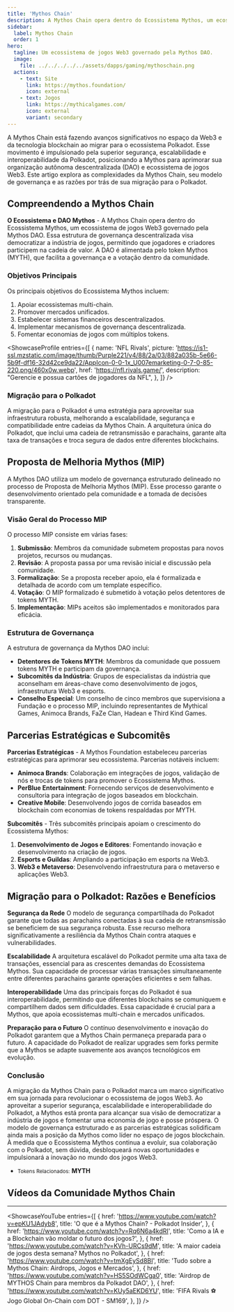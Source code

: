 ```yaml
---
title: 'Mythos Chain'
description: A Mythos Chain opera dentro do Ecossistema Mythos, um ecossistema de jogos Web3 governado pela Mythos DAO.
sidebar:
  label: Mythos Chain
  order: 1
hero:
  tagline: Um ecossistema de jogos Web3 governado pela Mythos DAO.
  image: 
    file: ../../../../../assets/dapps/gaming/mythoschain.png
  actions:
    - text: Site
      link: https://mythos.foundation/
      icon: external
    - text: Jogos
      link: https://mythicalgames.com/
      icon: external
      variant: secondary
---
```



A Mythos Chain está fazendo avanços significativos no espaço da Web3 e da tecnologia blockchain ao migrar para o ecossistema Polkadot. Esse movimento é impulsionado pela superior segurança, escalabilidade e interoperabilidade da Polkadot, posicionando a Mythos para aprimorar sua organização autônoma descentralizada (DAO) e ecossistema de jogos Web3. Este artigo explora as complexidades da Mythos Chain, seu modelo de governança e as razões por trás de sua migração para o Polkadot.

## Compreendendo a Mythos Chain
**O Ecossistema e DAO Mythos** - A Mythos Chain opera dentro do Ecossistema Mythos, um ecossistema de jogos Web3 governado pela Mythos DAO. Essa estrutura de governança descentralizada visa democratizar a indústria de jogos, permitindo que jogadores e criadores participem na cadeia de valor. A DAO é alimentada pelo token Mythos (MYTH), que facilita a governança e a votação dentro da comunidade.

### Objetivos Principais
Os principais objetivos do Ecossistema Mythos incluem:
1. Apoiar ecossistemas multi-chain.
2. Promover mercados unificados.
3. Estabelecer sistemas financeiros descentralizados.
4. Implementar mecanismos de governança descentralizada.
5. Fomentar economias de jogos com múltiplos tokens.

<ShowcaseProfile
  entries={[
    {
      name: 'NFL Rivals',
      picture: 'https://is1-ssl.mzstatic.com/image/thumb/Purple221/v4/88/2a/03/882a035b-5e66-5b9f-df16-32d42ce9da22/AppIcon-0-0-1x_U007emarketing-0-7-0-85-220.png/460x0w.webp',
      href: 'https://nfl.rivals.game/',
      description:
        "Gerencie e possua cartões de jogadores da NFL",
    },
  ]}
/>

### Migração para o Polkadot
A migração para o Polkadot é uma estratégia para aproveitar sua infraestrutura robusta, melhorando a escalabilidade, segurança e compatibilidade entre cadeias da Mythos Chain. A arquitetura única do Polkadot, que inclui uma cadeia de retransmissão e parachains, garante alta taxa de transações e troca segura de dados entre diferentes blockchains.

## Proposta de Melhoria Mythos (MIP)
A Mythos DAO utiliza um modelo de governança estruturado delineado no processo de Proposta de Melhoria Mythos (MIP). Esse processo garante o desenvolvimento orientado pela comunidade e a tomada de decisões transparente.

### Visão Geral do Processo MIP
O processo MIP consiste em várias fases:
1. **Submissão**: Membros da comunidade submetem propostas para novos projetos, recursos ou mudanças.
2. **Revisão**: A proposta passa por uma revisão inicial e discussão pela comunidade.
3. **Formalização**: Se a proposta receber apoio, ela é formalizada e detalhada de acordo com um template específico.
4. **Votação**: O MIP formalizado é submetido à votação pelos detentores de tokens MYTH.
5. **Implementação**: MIPs aceitos são implementados e monitorados para eficácia.

### Estrutura de Governança
A estrutura de governança da Mythos DAO inclui:
- **Detentores de Tokens MYTH**: Membros da comunidade que possuem tokens MYTH e participam da governança.
- **Subcomitês da Indústria**: Grupos de especialistas da indústria que aconselham em áreas-chave como desenvolvimento de jogos, infraestrutura Web3 e esports.
- **Conselho Especial**: Um conselho de cinco membros que supervisiona a Fundação e o processo MIP, incluindo representantes de Mythical Games, Animoca Brands, FaZe Clan, Hadean e Third Kind Games.

## Parcerias Estratégicas e Subcomitês
**Parcerias Estratégicas** - A Mythos Foundation estabeleceu parcerias estratégicas para aprimorar seu ecossistema. Parcerias notáveis incluem:
- **Animoca Brands**: Colaboração em integrações de jogos, validação de nós e trocas de tokens para promover o Ecossistema Mythos.
- **PerBlue Entertainment**: Fornecendo serviços de desenvolvimento e consultoria para integração de jogos baseados em blockchain.
- **Creative Mobile**: Desenvolvendo jogos de corrida baseados em blockchain com economias de tokens respaldadas por MYTH.

**Subcomitês** - Três subcomitês principais apoiam o crescimento do Ecossistema Mythos:
1. **Desenvolvimento de Jogos e Editores**: Fomentando inovação e desenvolvimento na criação de jogos.
2. **Esports e Guildas**: Ampliando a participação em esports na Web3.
3. **Web3 e Metaverso**: Desenvolvendo infraestrutura para o metaverso e aplicações Web3.

## Migração para o Polkadot: Razões e Benefícios

**Segurança da Rede**
O modelo de segurança compartilhada do Polkadot garante que todas as parachains conectadas à sua cadeia de retransmissão se beneficiem de sua segurança robusta. Esse recurso melhora significativamente a resiliência da Mythos Chain contra ataques e vulnerabilidades.

**Escalabilidade**
A arquitetura escalável do Polkadot permite uma alta taxa de transações, essencial para as crescentes demandas do Ecossistema Mythos. Sua capacidade de processar várias transações simultaneamente entre diferentes parachains garante operações eficientes e sem falhas.

**Interoperabilidade**
Uma das principais forças do Polkadot é sua interoperabilidade, permitindo que diferentes blockchains se comuniquem e compartilhem dados sem dificuldades. Essa capacidade é crucial para a Mythos, que apoia ecossistemas multi-chain e mercados unificados.

**Preparação para o Futuro**
O contínuo desenvolvimento e inovação do Polkadot garantem que a Mythos Chain permaneça preparada para o futuro. A capacidade do Polkadot de realizar upgrades sem forks permite que a Mythos se adapte suavemente aos avanços tecnológicos em evolução.

### Conclusão
A migração da Mythos Chain para o Polkadot marca um marco significativo em sua jornada para revolucionar o ecossistema de jogos Web3. Ao aproveitar a superior segurança, escalabilidade e interoperabilidade do Polkadot, a Mythos está pronta para alcançar sua visão de democratizar a indústria de jogos e fomentar uma economia de jogo e posse próspera. O modelo de governança estruturado e as parcerias estratégicas solidificam ainda mais a posição da Mythos como líder no espaço de jogos blockchain. À medida que o Ecossistema Mythos continua a evoluir, sua colaboração com o Polkadot, sem dúvida, desbloqueará novas oportunidades e impulsionará a inovação no mundo dos jogos Web3.

- <small>Tokens Relacionados:</small> **MYTH**

## Vídeos da Comunidade Mythos Chain
------------
<ShowcaseYouTube
  entries={[
    {
      href: 'https://www.youtube.com/watch?v=epKU1JAdyb8',
      title: 'O que é a Mythos Chain? - Polkadot Insider',
    },
    {
      href: 'https://www.youtube.com/watch?v=Rq6N6a4kdRI',
      title: 'Como a IA e a Blockchain vão moldar o futuro dos jogos?',
    },
    {
      href: 'https://www.youtube.com/watch?v=KVh-URCs9dM',
      title: 'A maior cadeia de jogos desta semana? Mythos no Polkadot',
    },
    {
      href: 'https://www.youtube.com/watch?v=tmXgEySd8BI',
      title: 'Tudo sobre a Mythos Chain: Airdrops, Jogos e Mercados',
    },
    {
      href: 'https://www.youtube.com/watch?v=HS5SOdWCga0',
      title: 'Airdrop de MYTHOS Chain para membros da Polkadot DAO',
    },
    {
      href: 'https://www.youtube.com/watch?v=KUy5aEKD6YU',
      title: 'FIFA Rivals ⚽️ Jogo Global On-Chain com DOT - SM169',
    },
  ]} />
